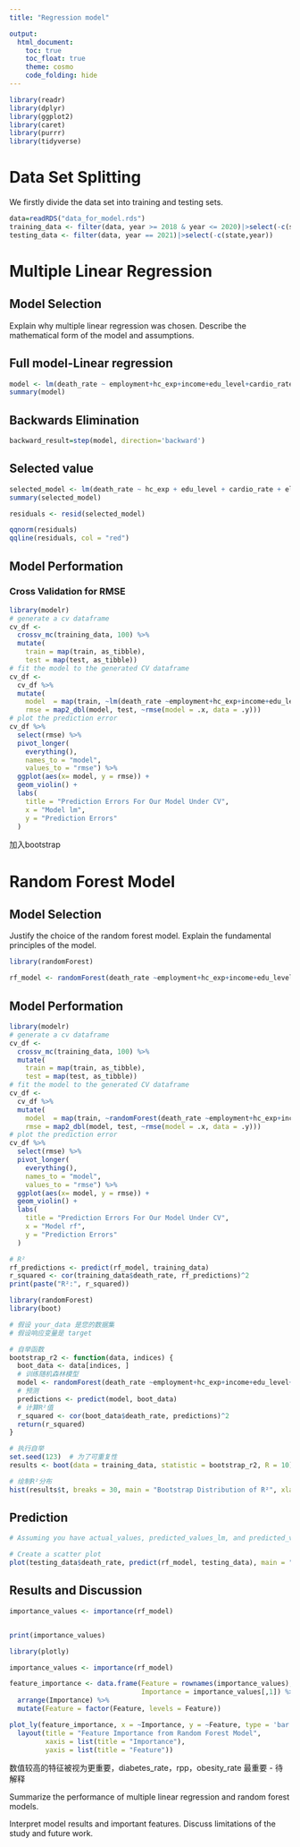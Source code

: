 ```yaml
---
title: "Regression model"

output: 
  html_document:
    toc: true
    toc_float: true
    theme: cosmo
    code_folding: hide
---
```


```r
library(readr)
library(dplyr)
library(ggplot2)
library(caret)
library(purrr)
library(tidyverse)
```



# Data Set Splitting

We firstly divide the data set into training and testing sets.

```r
data=readRDS("data_for_model.rds") 
training_data <- filter(data, year >= 2018 & year <= 2020)|>select(-c(state,year))
testing_data <- filter(data, year == 2021)|>select(-c(state,year))
```

# Multiple Linear Regression

## Model Selection

Explain why multiple linear regression was chosen.
Describe the mathematical form of the model and assumptions.

## Full model-Linear regression 

```r
model <- lm(death_rate ~ employment+hc_exp+income+edu_level+cardio_rate+smoke_rate+elder_rate, data = training_data)
summary(model)
```

## Backwards Elimination

```r
backward_result=step(model, direction='backward')
```


## Selected value

```r
selected_model <- lm(death_rate ~ hc_exp + edu_level + cardio_rate + elder_rate, data = training_data)
summary(selected_model)
```

```r
residuals <- resid(selected_model)

qqnorm(residuals)
qqline(residuals, col = "red")
```

## Model Performation

### Cross Validation for RMSE

```r
library(modelr)
# generate a cv dataframe 
cv_df <-
  crossv_mc(training_data, 100) %>% 
  mutate(
    train = map(train, as_tibble),
    test = map(test, as_tibble))
# fit the model to the generated CV dataframe
cv_df <-
  cv_df %>% 
  mutate(
    model  = map(train, ~lm(death_rate ~employment+hc_exp+income+edu_level+cardio_rate+smoke_rate+elder_rate, data = .x)),
    rmse = map2_dbl(model, test, ~rmse(model = .x, data = .y)))
# plot the prediction error
cv_df %>% 
  select(rmse) %>% 
  pivot_longer(
    everything(),
    names_to = "model", 
    values_to = "rmse") %>% 
  ggplot(aes(x= model, y = rmse)) + 
  geom_violin() +
  labs(
    title = "Prediction Errors For Our Model Under CV",
    x = "Model lm",
    y = "Prediction Errors"
  ) 
```

加入bootstrap


# Random Forest Model

## Model Selection

Justify the choice of the random forest model.
Explain the fundamental principles of the model.

```r
library(randomForest)

rf_model <- randomForest(death_rate ~employment+hc_exp+income+edu_level+cardio_rate+smoke_rate+elder_rate, data = training_data)
```

## Model Performation

```r
library(modelr)
# generate a cv dataframe 
cv_df <-
  crossv_mc(training_data, 100) %>% 
  mutate(
    train = map(train, as_tibble),
    test = map(test, as_tibble))
# fit the model to the generated CV dataframe
cv_df <-
  cv_df %>% 
  mutate(
    model  = map(train, ~randomForest(death_rate ~employment+hc_exp+income+edu_level+cardio_rate+smoke_rate+elder_rate, data = .x)),
    rmse = map2_dbl(model, test, ~rmse(model = .x, data = .y)))
# plot the prediction error
cv_df %>% 
  select(rmse) %>% 
  pivot_longer(
    everything(),
    names_to = "model", 
    values_to = "rmse") %>% 
  ggplot(aes(x= model, y = rmse)) + 
  geom_violin() +
  labs(
    title = "Prediction Errors For Our Model Under CV",
    x = "Model rf",
    y = "Prediction Errors"
  ) 
```

```r
# R²
rf_predictions <- predict(rf_model, training_data)
r_squared <- cor(training_data$death_rate, rf_predictions)^2
print(paste("R²:", r_squared))
```

```r
library(randomForest)
library(boot)

# 假设 your_data 是您的数据集
# 假设响应变量是 target

# 自举函数
bootstrap_r2 <- function(data, indices) {
  boot_data <- data[indices, ]
  # 训练随机森林模型
  model <- randomForest(death_rate ~employment+hc_exp+income+edu_level+cardio_rate+smoke_rate+elder_rate, data = boot_data)
  # 预测
  predictions <- predict(model, boot_data)
  # 计算R²值
  r_squared <- cor(boot_data$death_rate, predictions)^2
  return(r_squared)
}

# 执行自举
set.seed(123)  # 为了可重复性
results <- boot(data = training_data, statistic = bootstrap_r2, R = 10)

# 绘制R²分布
hist(results$t, breaks = 30, main = "Bootstrap Distribution of R²", xlab = "R² Values")

```

## Prediction

```r
# Assuming you have actual_values, predicted_values_lm, and predicted_values_rf

# Create a scatter plot
plot(testing_data$death_rate, predict(rf_model, testing_data), main = "Linear Regression Predictions", xlab = "Actual Values", ylab = "Predicted Values", col = "black")
```



## Results and Discussion

```r
importance_values <- importance(rf_model)


print(importance_values)

library(plotly)

importance_values <- importance(rf_model)

feature_importance <- data.frame(Feature = rownames(importance_values), 
                                 Importance = importance_values[,1]) %>%
  arrange(Importance) %>% 
  mutate(Feature = factor(Feature, levels = Feature)) 

plot_ly(feature_importance, x = ~Importance, y = ~Feature, type = 'bar', orientation = 'h') %>%
  layout(title = "Feature Importance from Random Forest Model",
         xaxis = list(title = "Importance"),
         yaxis = list(title = "Feature"))
```


数值较高的特征被视为更重要，diabetes_rate，rpp，obesity_rate 最重要 - 待解释

Summarize the performance of multiple linear regression and random forest models.

Interpret model results and important features.
Discuss limitations of the study and future work.














